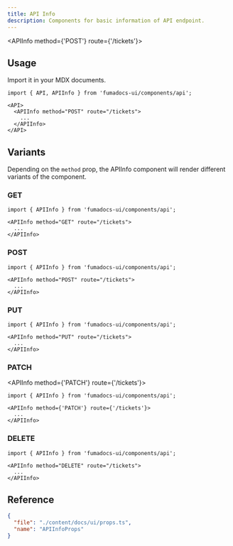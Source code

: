 ```yaml
---
title: API Info
description: Components for basic information of API endpoint.
---
```



<APIInfo method={'POST'} route={'/tickets'}></APIInfo>

## Usage

Import it in your MDX documents.

```mdx title="tickets.mdx"
import { API, APIInfo } from 'fumadocs-ui/components/api';

<API>
  <APIInfo method="POST" route="/tickets">
    ...
  </APIInfo>
</API>
```

## Variants

Depending on the `method` prop, the APIInfo component will render different variants of the component.

### GET

<APIInfo method="GET" route="/tickets"></APIInfo>

```mdx title="tickets.mdx"
import { APIInfo } from 'fumadocs-ui/components/api';

<APIInfo method="GET" route="/tickets">
  ...
</APIInfo>
```

### POST

<APIInfo method="POST" route="/tickets"></APIInfo>

```mdx title="tickets.mdx"
import { APIInfo } from 'fumadocs-ui/components/api';

<APIInfo method="POST" route="/tickets">
  ...
</APIInfo>
```

### PUT

<APIInfo method="PUT" route="/tickets"></APIInfo>

```mdx title="tickets.mdx"
import { APIInfo } from 'fumadocs-ui/components/api';

<APIInfo method="PUT" route="/tickets">
  ...
</APIInfo>
```

### PATCH

<APIInfo method={'PATCH'} route={'/tickets'}></APIInfo>

```mdx title="tickets.mdx"
import { APIInfo } from 'fumadocs-ui/components/api';

<APIInfo method={'PATCH'} route={'/tickets'}>
  ...
</APIInfo>
```

### DELETE

<APIInfo method="DELETE" route="/tickets"></APIInfo>

```mdx title="tickets.mdx"
import { APIInfo } from 'fumadocs-ui/components/api';

<APIInfo method="DELETE" route="/tickets">
  ...
</APIInfo>
```

## Reference

```json doc-gen:typescript
{
  "file": "./content/docs/ui/props.ts",
  "name": "APIInfoProps"
}
```
